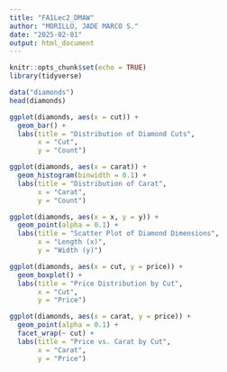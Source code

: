 ---
title: "FA1Lec2_DMAW"
author: "MORILLO, JADE MARCO S."
date: "2025-02-01"
output: html_document
---

```{r setup, include=FALSE}
knitr::opts_chunk$set(echo = TRUE)
library(tidyverse)
```

```{r }
data("diamonds")
head(diamonds)
```

```{r }
ggplot(diamonds, aes(x = cut)) +
  geom_bar() +
  labs(title = "Distribution of Diamond Cuts",
       x = "Cut",
       y = "Count")
```

```{r }
ggplot(diamonds, aes(x = carat)) +
  geom_histogram(binwidth = 0.1) +
  labs(title = "Distribution of Carat",
       x = "Carat",
       y = "Count")
```

```{r }
ggplot(diamonds, aes(x = x, y = y)) +
  geom_point(alpha = 0.1) +
  labs(title = "Scatter Plot of Diamond Dimensions",
       x = "Length (x)",
       y = "Width (y)")
```

```{r }
ggplot(diamonds, aes(x = cut, y = price)) +
  geom_boxplot() +
  labs(title = "Price Distribution by Cut",
       x = "Cut",
       y = "Price")
```

```{r }
ggplot(diamonds, aes(x = carat, y = price)) +
  geom_point(alpha = 0.1) +
  facet_wrap(~ cut) +
  labs(title = "Price vs. Carat by Cut",
       x = "Carat",
       y = "Price")
```
